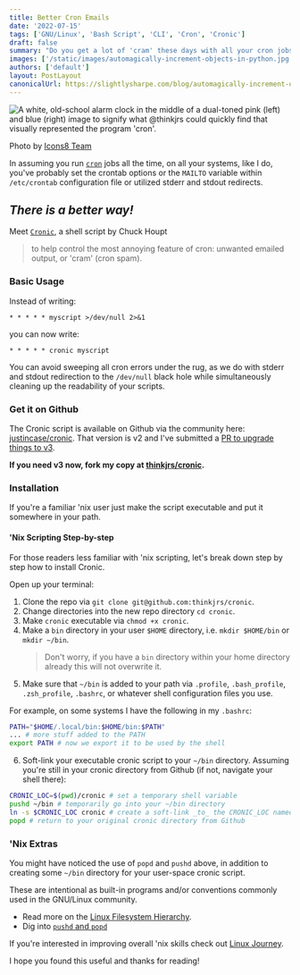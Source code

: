 ```yaml
---
title: Better Cron Emails
date: '2022-07-15'
tags: ['GNU/Linux', 'Bash Script', 'CLI', 'Cron', 'Cronic']
draft: false
summary: "Do you get a lot of 'cram' these days with all your cron jobs blasting you emails by default?"
images: ['/static/images/automagically-increment-objects-in-python.jpg']
authors: ['default']
layout: PostLayout
canonicalUrl: https://slightlysharpe.com/blog/automagically-increment-objects-in-python
---
```


<Image
  className="rounded-md shadow-md"
  src="/static/images/better-cron-emails.webp"
  alt="A white, old-school alarm clock in the middle of a dual-toned pink (left) and blue (right) image to signify what @thinkjrs could quickly find that visually represented the program 'cron'."
  height={1322}
  width={1980}
/>

<div className="text-sm text-gray-600">Photo by <a target="_blank" noreferrer="true" href="https://unsplash.com/@icons8">Icons8 Team</a></div>

In assuming you run [`cron`](https://habilis.net/cronic/) jobs all the time, on all your systems,
like I do, you've probably set the crontab options or the `MAILTO` variable within `/etc/crontab`
configuration file or utilized stderr and stdout redirects.

## _There is a better way!_

Meet [`Cronic`](https://habilis.net/cronic/), a
shell script by Chuck Houpt

> to help control the most annoying feature of cron: unwanted emailed output,
> or 'cram' (cron spam).

### Basic Usage

Instead of writing:

```cron
* * * * * myscript >/dev/null 2>&1
```

you can now write:

```cron
* * * * * cronic myscript
```

You can avoid sweeping all cron errors under the
rug, as we do with stderr and stdout redirection to the `/dev/null` black hole
while simultaneously cleaning up the readability of your scripts.

### Get it on Github

The Cronic script is available on Github via the community here: [justincase/cronic](https://github.com/justincase/cronic). That version is v2 and I've submitted a [PR to upgrade things to v3](https://github.com/justincase/cronic/pull/2).

**If you need v3 now, fork my copy at [thinkjrs/cronic](https://github.com/thinkjrs/cronic/tree/master).**

### Installation

If you're a familiar 'nix user just make the script executable and put it somewhere in your path.

#### 'Nix Scripting Step-by-step

For those readers less familiar with 'nix scripting, let's break down step by
step how to install Cronic.

Open up your terminal:

1. Clone the repo via `git clone git@github.com:thinkjrs/cronic`.
2. Change directories into the new repo directory `cd cronic`.
3. Make `cronic` executable via `chmod +x cronic`.
4. Make a `bin` directory in your user `$HOME` directory, i.e. `mkdir $HOME/bin` or `mkdir ~/bin`.
   > Don't worry, if you have a `bin` directory within your home directory already this will not overwrite it.
5. Make sure that `~/bin` is added to your path via `.profile`, `.bash_profile`, `.zsh_profile`, `.bashrc`, or whatever shell configuration files you use.

For example, on some systems I have the following in my `.bashrc`:

```bash
PATH="$HOME/.local/bin:$HOME/bin:$PATH"
... # more stuff added to the PATH
export PATH # now we export it to be used by the shell
```

6. Soft-link your executable cronic script to your `~/bin` directory. Assuming you're still in your cronic directory from Github (if not, navigate your shell there):

```bash
CRONIC_LOC=$(pwd)/cronic # set a temporary shell variable
pushd ~/bin # temporarily go into your ~/bin directory
ln -s $CRONIC_LOC cronic # create a soft-link _to_ the CRONIC_LOC named cronic
popd # return to your original cronic directory from Github
```

### 'Nix Extras

You might have noticed the use of `popd` and `pushd` above, in addition to
creating some `~/bin` directory for your user-space cronic script.

These are intentional as built-in programs and/or conventions commonly used in the GNU/Linux community.

- Read more on the [Linux Filesystem Hierarchy](https://tldp.org/LDP/Linux-Filesystem-Hierarchy/html/).
- Dig into [`pushd` and `popd`](https://tldp.org/LDP/abs/html/internal.html#POPDREF)

If you're interested in improving overall 'nix skills check out [Linux Journey](https://linuxjourney.com/).

I hope you found this useful and thanks for reading!

<BlogNewsletterForm />
